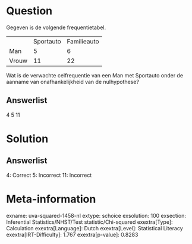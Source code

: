 Question
========

Gegeven is de volgende frequentietabel.

  ------- ----------- -------------
          Sportauto   Familieauto
  Man     5           6
  Vrouw   11          22
  ------- ----------- -------------

Wat is de verwachte celfrequentie van een Man met Sportauto onder de
aanname van onafhankelijkheid van de nulhypothese?

Answerlist
----------

4
5
11

Solution
========

Answerlist
----------

4: Correct
5: Incorrect
11: Incorrect

Meta-information
================
exname: uva-squared-1458-nl
extype: schoice
exsolution: 100
exsection: Inferential Statistics/NHST/Test statistic/Chi-squared
exextra[Type]: Calculation
exextra[Language]: Dutch
exextra[Level]: Statistical Literacy
exextra[IRT-Difficulty]: 1.767
exextra[p-value]: 0.8283

